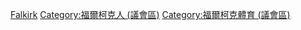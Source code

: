 [[Category:蘇格蘭各議會區運動員|Falkirk]]
[[Category:福爾柯克人_(議會區)|Category:福爾柯克人 (議會區)]]
[[Category:福爾柯克體育_(議會區)|Category:福爾柯克體育 (議會區)]]